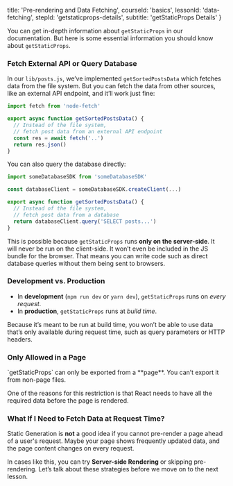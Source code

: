 
  title: 'Pre-rendering and Data Fetching',
  courseId: 'basics',
  lessonId: 'data-fetching',
  stepId: 'getstaticprops-details',
  subtitle: 'getStaticProps Details'
}

You can get in-depth information about `getStaticProps` in <Link href="/docs/[[...slug]]" as="/docs/basic-features/data-fetching"><a>our documentation</a></Link>. But here is some essential information you should know about `getStaticProps`.

### Fetch External API or Query Database

In our `lib/posts.js`, we’ve implemented `getSortedPostsData` which fetches data from the file system. But you can fetch the data from other sources, like an external API endpoint, and it’ll work just fine:

```js
import fetch from 'node-fetch'

export async function getSortedPostsData() {
  // Instead of the file system,
  // fetch post data from an external API endpoint
  const res = await fetch('..')
  return res.json()
}
```

You can also query the database directly:

```js
import someDatabaseSDK from 'someDatabaseSDK'

const databaseClient = someDatabaseSDK.createClient(...)

export async function getSortedPostsData() {
  // Instead of the file system,
  // fetch post data from a database
  return databaseClient.query('SELECT posts...')
}
```

This is possible because <Link href="/docs/[[...slug]]" as="/docs/basic-features/data-fetching#getstaticprops-static-generation"><a>`getStaticProps`</a></Link> runs **only on the server-side**. It will never be run on the client-side. It won’t even be included in the JS bundle for the browser. That means you can write code such as direct database queries without them being sent to browsers.

### Development vs. Production

- In **development** (`npm run dev` or `yarn dev`), <Link href="/docs/[[...slug]]" as="/docs/basic-features/data-fetching#getstaticprops-static-generation"><a>`getStaticProps`</a></Link> runs on _every request_.
- In **production**, <Link href="/docs/[[...slug]]" as="/docs/basic-features/data-fetching#getstaticprops-static-generation"><a>`getStaticProps`</a></Link> runs at _build time_.

Because it’s meant to be run at build time, you won’t be able to use data that’s only available during request time, such as query parameters or HTTP headers.

### Only Allowed in a Page

<Link
  href="/docs/[[...slug]]"
  as="/docs/basic-features/data-fetching#getstaticprops-static-generation"
>
  <a>`getStaticProps`</a>
</Link> can only be exported from a **page**. You can’t export it from non-page files.

One of the reasons for this restriction is that React needs to have all the required data before the page is rendered.

### What If I Need to Fetch Data at Request Time?

Static Generation is **not** a good idea if you cannot pre-render a page ahead of a user's request. Maybe your page shows frequently updated data, and the page content changes on every request.

In cases like this, you can try <Link href="/docs/[[...slug]]" as="/docs/basic-features/pages#server-side-rendering"><a>**Server-side Rendering**</a></Link> or skipping pre-rendering. Let’s talk about these strategies before we move on to the next lesson.

